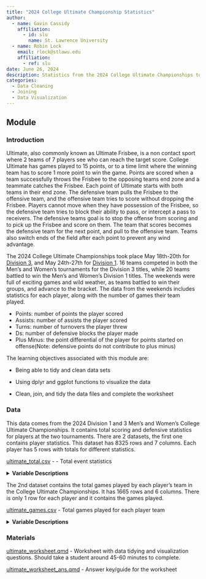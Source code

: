 ```yaml
---
title: "2024 College Ultimate Championship Statistics"
author:
  - name: Gavin Cassidy
    affiliation:
      - id: slu
        name: St. Lawrence University
  - name: Robin Lock
    email: rlock@stlawu.edu
    affiliation: 
      - ref: slu
date: June 26, 2024
description: Statistics from the 2024 College Ultimate Championships to be tidied and plotted.
categories:
  - Data Cleaning
  - Joining
  - Data Visualization
---
```


## Module

### Introduction

Ultimate, also commonly known as Ultimate Frisbee, is a non contact sport where 2 teams of 7 players see who can reach the target score. College Ultimate has games played to 15 points, or to a time limit where the winning team has to score 1 more point to win the game. Points are scored when a team successfully throws the Frisbee to the opposing teams end zone and a teammate catches the Frisbee. Each point of Ultimate starts with both teams in their end zone. The defensive team pulls the Frisbee to the offensive team, and the offensive team tries to score without dropping the Frisbee. Players cannot move when they have possession of the Frisbee, so the defensive team tries to block their ability to pass, or intercept a pass to receivers. The defensive teams goal is to stop the offense from scoring and to pick up the Frisbee and score on them. The team that scores becomes the defensive team for the next point, and pull to the offensive team. Teams also switch ends of the field after each point to prevent any wind advantage.

The 2024 College Ultimate Championships took place May 18th-20th for [Division 3](https://play.usaultimate.org/events/2024-USA-Ultimate-D-3-College-Championships/), and May 24th-27th for [Division 1](https://play.usaultimate.org/events/2024-USA-Ultimate-D-1-College-Championships/). 16 teams competed in both the Men's and Women's tournaments for the Division 3 titles, while 20 teams battled to win the Men's and Women's Division 1 titles. The weekends were full of exciting games and wild weather, as teams battled to win their groups, and advance to the bracket. The data from the weekends includes statistics for each player, along with the number of games their team played.

::: {.callout-note collapse="true" title="Measured Statistics" appearance="minimal"}
-   Points: number of points the player scored
-   Assists: number of assists the player scored
-   Turns: number of turnovers the player threw
-   Ds: number of defensive blocks the player made
-   Plus Minus: the point differential of the player for points started on offense(Note: defensive points do not contribute to plus minus)
:::

::: {.callout-note collapse="true" title="Learning Objectives" appearance="minimal"}
The learning objectives associated with this module are:

-   Being able to tidy and clean data sets

-   Using dplyr and ggplot functions to visualize the data
:::

::: {.callout-note collapse="true" title="Methods" appearance="minimal"}
-   Clean, join, and tidy the data files and complete the worksheet
:::

### Data

This data comes from the 2024 Division 1 and 3 Men's and Women's College Ultimate Championships. It contains total scoring and defensive statistics for players at the two tournaments. There are 2 datasets, the first one contains player statistics. This dataset has 8325 rows and 7 columns. Each player has 5 rows with totals for different statistics.

[ultimate_total.csv](ultimate_total.csv) - - Total event statistics

<details>

<summary><b>Variable Descriptions</b></summary>

| Variable  | Description                                                                          |
|--------------------------|----------------------------------------------|
| player    | player name                                                                          |
| level     | the level that the player was competing at (D1 or D3)                                |
| gender    | gender of the player's division (Men or Women)                                       |
| division  | level and gender of the competing player's division                                  |
| team_name | full name of the players team                                                        |
| statistic | the name of the statistic measured by value (Points, Assists, Turns, Ds, Plus Minus) |
| value     | the measured value of the statistic                                                  |

</details>

The 2nd dataset contains the total games played by each player's team in the College Ultimate Championships. It has 1665 rows and 6 columns. There is only 1 row for each player and it contains the games played.

[ultimate_games.csv](ultimate_games.csv) - Total games played for each player team

<details>

<summary><b>Variable Descriptions</b></summary>

| Variable   | Description                                           |
|------------|-------------------------------------------------------|
| player     | player name                                           |
| level      | the level that the player was competing at (D1 or D3) |
| gender     | gender of the player's division (Men or Women)        |
| division   | level and gender of the competing player's division   |
| team_name  | full name of the players team                         |
| team_games | the total games played by the player's team            |

**Data Source**

The data is obtained from a [USA Ultimate 2024 Nationals Stats Dashboard](https://public.tableau.com/app/profile/ben.ayres7024/viz/USAU2024CollegeNationals/Dashboard1) data visualization done by Ben Ayres, originally found on [USA Ultimate](https://play.usaultimate.org/).

</details>

### Materials

[ultimate_worksheet.qmd](ultimate_worksheet.qmd) - Worksheet with data tidying and visualization questions. Should take a student around 45-60 minutes to complete.

[ultimate_worksheet_ans.qmd](ultimate_worksheet_ans.qmd) - Answer key/guide for the worksheet
